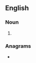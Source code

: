 ==English==

===Noun===
{{head|en|noun form}}

# {{plural of|yah|lang=en}}

===Anagrams===
* {{anagrams|en|a=ahsy|Hays|SYHA|Shay|ashy|hays|shay}}
